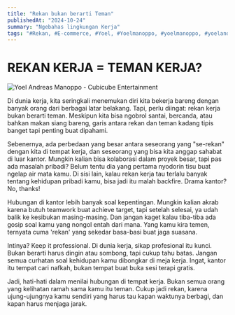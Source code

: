 ```yaml
---
title: "Rekan bukan berarti Teman"
publishedAt: "2024-10-24"
summary: "Ngebahas lingkungan Kerja"
tags: "#Rekan, #E-commerce, #Yoel, #Yoelmanoppo, #yoelmanoppo, #yoelandreasmanoppo, #rekan_kerja, #pekerjaan"
---
```

# REKAN KERJA = TEMAN KERJA?
<Image
  src="https://dl.dropboxusercontent.com/scl/fi/y4wg2gdbf238ixs8a8k57/2a913cb7-203a-48ab-8745-7514da65d6d2.jpg?rlkey=xkp4ua4tyfrw50xfqh5n1eszu&raw=1"
  alt="Yoel Andreas Manoppo - Cubicube Entertainment"
  width={640}
  height={500}
/>

Di dunia kerja, kita seringkali menemukan diri kita bekerja bareng dengan banyak orang dari berbagai latar belakang. Tapi, perlu diingat: rekan kerja bukan berarti teman. Meskipun kita bisa ngobrol santai, bercanda, atau bahkan makan siang bareng, garis antara rekan dan teman kadang tipis banget tapi penting buat dipahami.

Sebenernya, ada perbedaan yang besar antara seseorang yang "se-rekan" dengan kita di tempat kerja, dan seseorang yang bisa kita anggap sahabat di luar kantor. Mungkin kalian bisa kolaborasi dalam proyek besar, tapi pas ada masalah pribadi? Belum tentu dia yang pertama nyodorin tisu buat ngelap air mata kamu. Di sisi lain, kalau rekan kerja tau terlalu banyak tentang kehidupan pribadi kamu, bisa jadi itu malah backfire. Drama kantor? No, thanks!

Hubungan di kantor lebih banyak soal kepentingan. Mungkin kalian akrab karena butuh teamwork buat achieve target, tapi setelah selesai, ya udah balik ke kesibukan masing-masing. Dan jangan kaget kalau tiba-tiba ada gosip soal kamu yang nongol entah dari mana. Yang kamu kira temen, ternyata cuma 'rekan' yang sekedar basa-basi buat jaga suasana.

Intinya? Keep it professional. Di dunia kerja, sikap profesional itu kunci. Bukan berarti harus dingin atau sombong, tapi cukup tahu batas. Jangan semua curhatan soal kehidupan kamu dibongkar di meja kerja. Ingat, kantor itu tempat cari nafkah, bukan tempat buat buka sesi terapi gratis.

Jadi, hati-hati dalam menilai hubungan di tempat kerja. Bukan semua orang yang kelihatan ramah sama kamu itu teman. Cukup jadi rekan, karena ujung-ujungnya kamu sendiri yang harus tau kapan waktunya berbagi, dan kapan harus menjaga jarak.
